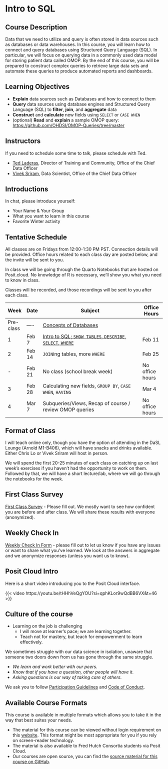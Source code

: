 # Intro to SQL {.unnumbered}

## Course Description

Data that we need to utilize and query is often stored in data sources such as databases or data warehouses. In this course, you will learn how to connect and query databases using Structured Query Language (SQL). In particular, we will focus on querying data in a commonly used data model for storing patient data called OMOP. By the end of this course, you will be prepared to construct complex queries to retrieve large data sets and automate these queries to produce automated reports and dashboards.

## Learning Objectives

- **Explain** data sources such as Databases and how to connect to them
- **Query** data sources using database engines and Structured Query Language (SQL) to **filter**, **join**, and **aggregate** data
- **Construct** and **calculate** new fields using `SELECT` or `CASE WHEN`
-  (optional) **Read** and **explain** a sample OMOP query: <https://github.com/OHDSI/OMOP-Queries/tree/master>

## Instructors

If you need to schedule some time to talk, please schedule with Ted.

- [Ted Laderas](https://laderast.github.io), Director of Training and Community, Office of the Chief Data Officer 
- [Vivek Sriram](https://viveksriram.com/), Data Scientist, Office of the Chief Data Officer 

## Introductions

In chat, please introduce yourself:

- Your Name & Your Group
- What you want to learn in this course
- Favorite Winter activity


## Tentative Schedule

All classes are on Fridays from 12:00-1:30 PM PST. Connection details will be provided. Office hours related to each class day are posted below, and the invite will be sent to you. 

In class we will be going through the Quarto Notebooks that are hosted on Posit.cloud. No knowledge of R is necessary, we'll show you what you need to know in class.

Classes will be recorded, and those recordings will be sent to you after each class.


| Week | Date   | Subject                                                    |Office Hours|
| ---- | ------ | ---------------------------------------------------------- |------------|
|Pre-class|----|[Concepts of Databases](concepts.html)|
| 1    | Feb 7  | [Intro to SQL; `SHOW TABLES`, `DESCRIBE`, `SELECT`, `WHERE`](week1.html) |Feb 11|
| 2    | Feb 14 | `JOIN`ing tables, more `WHERE`                             |Feb 25| 
| -    | Feb 21 | No class (school break week)                               |No office hours|
| 3    | Feb 28 | Calculating new fields, `GROUP BY`, `CASE WHEN`, `HAVING`  |Mar 4|
| 4    | Mar 7  | Subqueries/Views, Recap of course / review OMOP queries    |No office hours|

## Format of Class

I will teach online only, though you have the option of attending in the DaSL Lounge (Arnold M1-B406), which will have snacks and drinks available. Either Chris Lo or Vivek Sriram will host in person.

We will spend the first 20-25 minutes of each class on catching up on last week's exercises if you haven't had the opportunity to work on them. Followed by that, we will have a short lecture/lab, where we will go through the notebooks for the week. 

## First Class Survey

[First Class Survey](https://docs.google.com/forms/d/e/1FAIpQLSdQnKvZuj_7LVd-Nqm3TQIoJ3hGPPq2WSUmgUltkvPvirCrTQ/viewform?usp=dialog) - Please fill out. We mostly want to see how confident you are before and after class. We will share these results with everyone (anonymized).

## Weekly Check In

[Weekly Check In Form](https://docs.google.com/forms/d/e/1FAIpQLSdx2WevmnwP1S2d9zhO_joHjdVbMkylVvEPjhd1WxLIbUaf8w/viewform?usp=sharing) - please fill out to let us know if you have any issues or want to share what you've learned. We look at the answers in aggregate and we anonymize responses (unless you want us to know).

## Posit Cloud Intro

Here is a short video introducing you to the Posit Cloud interface.

{{< video https://youtu.be/tHHhVeQgYOU?si=qphKLor9wQdBB6VX&t=46 >}}

## Culture of the course

-   Learning on the job is challenging
    -   I will move at learner's pace; we are learning together.
    -   Teach not for mastery, but teach for empowerment to learn effectively.
    
We sometimes struggle with our data science in isolation, unaware that someone two doors down from us has gone through the same struggle.

  -   *We learn and work better with our peers.*
  -   *Know that if you have a question, other people will have it.*
  -   *Asking questions is our way of taking care of others.*

We ask you to follow [Participation Guidelines](https://hutchdatascience.org/communitystudios/guidelines/) and [Code of Conduct](https://github.com/fhdsl/coc).

## Available Course Formats

This course is available in multiple formats which allows you to take it in the way that best suites your needs. 

- The material for this course can be viewed without login requirement on this [website](https:///intro-sql-fh.netlify.app/). This format might be most appropriate for you if you rely on screen-reader technology.
- The material is also available to Fred Hutch Consortia students via Posit Cloud.
- Our courses are open source, you can find the [source material for this course on GitHub](https://github.com/fhdsl/intro_to_sql).

